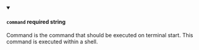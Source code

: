 
<details className="config-field" data-expandable="false" open>
<summary>

#### `command` <span class="config-field-required" data-required="false">required</span> <span class="config-field-type">string</span> <span class="config-field-default"></span> <span class="config-field-enum"></span>

Command is the command that should be executed on terminal start.
This command is executed within a shell.

</summary>



</details>
